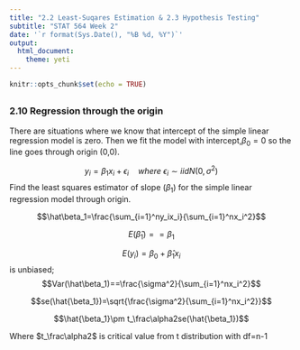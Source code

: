 ```yaml
---
title: "2.2 Least-Suqares Estimation & 2.3 Hypothesis Testing"
subtitle: "STAT 564 Week 2"
date: '`r format(Sys.Date(), "%B %d, %Y")`'
output: 
  html_document: 
    theme: yeti
---
```


```r
knitr::opts_chunk$set(echo = TRUE)
```

## {.tabset .tabset-fade .tabset-pills}


### 2.10 Regression through the origin

There are situations where we know that intercept of the simple linear regression model is zero. Then we fit the model with intercept,$\beta_0=0$ so the line goes through origin (0,0). 

$$y_i=\beta_1x_i+\epsilon_i\quad where\ \epsilon_i\sim iid N(0,\sigma^2)$$
Find the least squares estimator of slope ($\beta_1$) for the simple linear regression model through origin.

$$\hat\beta_1=\frac{\sum_{i=1}^ny_ix_i}{\sum_{i=1}^nx_i^2}$$

$$E(\hat\beta_1)==\beta_1$$

$$E(y_i)=\beta_0+\hat\beta_1x_i$$ is unbiased;
$$Var(\hat\beta_1)==\frac{\sigma^2}{\sum_{i=1}^nx_i^2}$$

$$se(\hat{\beta_1})=\sqrt{\frac{\sigma^2}{\sum_{i=1}^nx_i^2}}$$

$$\hat{\beta_1}\pm t_\frac\alpha2se(\hat{\beta_1})$$

Where $t_\frac\alpha2$ is critical value from t distribution with df=n-1



